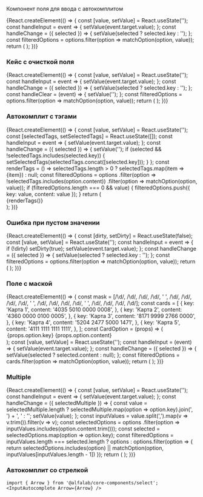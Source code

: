


Компонент поля для ввода с автокомплитом

<Preview>
    {React.createElement(() => {
        const [value, setValue] = React.useState('');
        const handleInput = event => {
            setValue(event.target.value);
        };
        const handleChange = ({ selected }) => {
            setValue(selected ? selected.key : '');
        };
        const filteredOptions = options.filter(option => matchOption(option, value));
        return (
            <InputAutocomplete
                options={filteredOptions}
                placeholder='Введите элемент'
                label='Элемент'
                onChange={handleChange}
                onInput={handleInput}
                value={value}
            />
        );
    })}
</Preview>


### Кейс с очисткой поля

<Preview>
    {React.createElement(() => {
        const [value, setValue] = React.useState('');
        const handleInput = event => {
            setValue(event.target.value);
        };
        const handleChange = ({ selected }) => {
            setValue(selected ? selected.key : '');
        };
        const handleClear = (event) => {
            setValue('');
        };
        const filteredOptions = options.filter(option => matchOption(option, value));
        return (
            <InputAutocomplete
                options={filteredOptions}
                selected={[]}
                closeOnSelect={false}
                label='Элемент'
                placeholder='Введите элемент'
                onChange={handleChange}
                onInput={handleInput}
                value={value}
                inputProps={{
                    clear: true,
                    onClear: handleClear
                }}
            />
        );
    })}
</Preview>


### Автокомплит с тэгами

<Preview>
    {React.createElement(() => {
        const [value, setValue] = React.useState('');
        const [selectedTags, setSelectedTags] = React.useState([]);
        const handleInput = event => {
            setValue(event.target.value);
        };
        const handleChange = ({ selected }) => {
            setValue('');
            if (selected && !selectedTags.includes(selected.key)) {
                setSelectedTags(selectedTags.concat([selected.key]));
            }
        };
        const renderTags = () => selectedTags.length > 0 ?
            selectedTags.map(item => <Tag key={item} size='xs'>{item}</Tag>) :
            null;
        const filteredOptions = options
            .filter(option => !selectedTags.includes(option.content))
            .filter(option => matchOption(option, value));
        if (filteredOptions.length === 0 && value) {
            filteredOptions.push({ key: value, content: value });
        }
        return (
            <React.Fragment>
                <InputAutocomplete
                    options={filteredOptions}
                    selected={[]}
                    closeOnSelect={true}
                    label='Элемент'
                    onChange={handleChange}
                    onInput={handleInput}
                    value={value}
                />
                <div style={ { marginTop: '4px' } }>
                    {renderTags()}
                </div>
            </React.Fragment>
        );
    })}
</Preview>


### Ошибка при пустом значении

<Preview>
    {React.createElement(() => {
        const [dirty, setDirty] = React.useState(false);
        const [value, setValue] = React.useState('');
        const handleInput = event => {
            if (!dirty) setDirty(true);
            setValue(event.target.value);
        };
        const handleChange = ({ selected }) => {
            setValue(selected ? selected.key : '');
        };
        const filteredOptions = options.filter(option => matchOption(option, value));
        return (
            <InputAutocomplete
                options={filteredOptions}
                selected={[]}
                label='Элемент'
                value={value}
                onChange={handleChange}
                onInput={handleInput}
                error={dirty && !value}
            />
        );
    })}
</Preview>


### Поле с маской

<Preview>
    {React.createElement(() => {
        const mask = [/\d/, /\d/, /\d/, /\d/, ' ', /\d/, /\d/, /\d/, /\d/, ' ', /\d/, /\d/, /\d/, /\d/, ' ', /\d/, /\d/, /\d/, /\d/];
        const cards = [
            {
                key: 'Карта 1',
                content: '4035 5010 0000 0008',
            },
            {
                key: 'Карта 2',
                content: '4360 0000 0100 0005',
            },
            {
                key: 'Карта 3',
                content: '8171 9999 2766 0000',
            },
            {
                key: 'Карта 4',
                content: '5204 2477 5000 1471',
            },
            {
                key: 'Карта 5',
                content: '4111 1111 1111 1111',
            },
        ];
        const CardOption = (props) => (
            <Option {...props}>
                <div>
                    {props.option.key}
                    <br />
                    <sub>{props.option.content}</sub>
                </div>
            </Option>
        );
        const [value, setValue] = React.useState('');
        const handleInput = (event) => {
            setValue(event.target.value);
        };
        const handleChange = ({ selected }) => {
            setValue(selected ? selected.content : null);
        };
        const filteredOptions = cards.filter(option => matchOption(option, value));
        return (
            <InputAutocomplete
                options={filteredOptions}
                selected={[]}
                label='Номер карты'
                onInput={handleInput}
                onChange={handleChange}
                value={value}
                Option={CardOption}
                Input={MaskedInput}
                inputProps={{
                    mask,
                }}
            />
        );
    })}
</Preview>


### Multiple

<Preview>
    {React.createElement(() => {
        const [value, setValue] = React.useState('');
        const handleInput = event => {
            setValue(event.target.value);
        };
        const handleChange = ({ selectedMultiple }) => {
            const value = selectedMultiple.length
                ? selectedMultiple.map(option => option.key).join(', ') + ', '
                : '';
            setValue(value);
        };
        const inputValues = value.split(',').map(v => v.trim()).filter(v => v);
        const selectedOptions = options
            .filter(option => inputValues.includes(option.content.trim()));
        const selected = selectedOptions.map(option => option.key);
        const filteredOptions = inputValues.length === selected.length ?
            options :
            options.filter(option => {
                return selectedOptions.includes(option) || matchOption(option, inputValues[inputValues.length - 1])
            });
        return (
            <InputAutocomplete
                options={filteredOptions}
                selected={selected}
                label='Элемент'
                closeOnSelect={false}
                multiple={true}
                onChange={handleChange}
                onInput={handleInput}
                allowUnselect={true}
                value={value}
            />
        );
    })}
</Preview>


### Автокомплит со стрелкой

```tsx
import { Arrow } from '@alfalab/core-components/select';
<InputAutocomplete Arrow={Arrow} />
```


